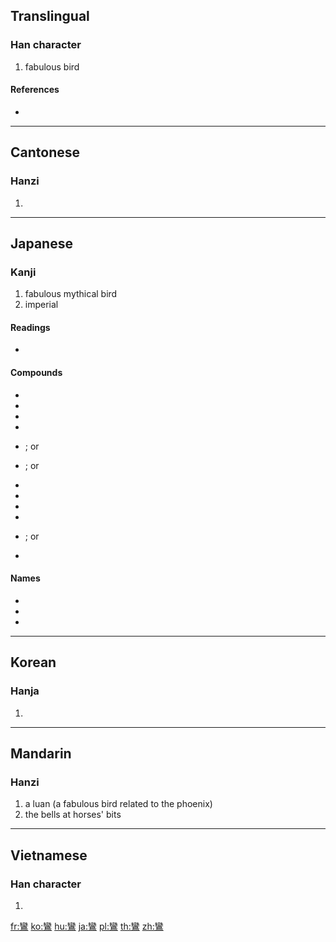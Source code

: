 {{character info/new}}
{{also|鸾}}
==Translingual==

===Han character===
{{Han char|rn=196|rad=鳥|as=19|sn=30|canj=VFHAF|four=22327|ids=⿱䜌鳥}}

# fabulous bird

====References====
* {{Han ref|kx=1505.010|dkj=47508|dj=2034.170|hdz=74672.120|uh=9E1E|ud=40478|bh=C67D|bd=50813}}

----

==Cantonese==

===Hanzi===
{{yue-hanzi|jyut=|y=lyun4|sim=鸾}}

# {{defn|lang=yue|sort=鳥19}}

----

==Japanese==

===Kanji===
{{ja-kanji|grade=uc|rs=鳥19}}

# fabulous mythical bird
# imperial

====Readings====
* {{ja-readings|on=[[らん]] (ran)}}

====Compounds====
{{der-top|Compounds with 鸞}}
{{top2}}
* {{ja-r|青鸞|せいらん}}
* {{ja-r|辺鸞|へんらん}}
* {{ja-r|鸞駕|らんが}}
* {{ja-r|鸞旗|らんき}}
* {{ja-r|鸞鏡|らんきょう}}; or {{ja-r|鸞鏡|らんけい}}
* {{ja-r|鸞鏡調|らんけいちょう}}; or {{ja-r|鸞鏡調|らんけいじょう}}
{{mid2}}
* {{ja-r|鸞車|らんしゃ}}
* {{ja-r|鸞台|らんだい}}
* {{ja-r|鸞鳥|らんちょう}}
* {{ja-r|鸞刀|らんとう}}
* {{ja-r|鸞鳳|らんほう}}; or {{ja-r|鸞鳳|らんぽう}}
* {{ja-r|鸞輿|らんよ}}
{{bottom}}
{{der-bottom}}

====Names====
{{der-top|Names with 鸞}}
* {{ja-r|親鸞|しんらん}}
* {{ja-r|善鸞|ぜんらん}}
* {{ja-r|曇鸞|どんらん}}
{{der-bottom}}

----

==Korean==

===Hanja===
{{ko-hanja|hangeul=[[란]]>[[난]]|eumhun=|rv=ran>nan|mr=ran>nan|y=lan>nan}}

# {{defn|lang=ko|sort=鳥19}}

----

==Mandarin==

===Hanzi===
{{cmn-hanzi|sim=鸾|pin=[[luán]] ([[luan2]])|wg=luan<sup>2</sup>}}

# a luan (a fabulous bird related to the phoenix)
# the bells at horses' bits

----

==Vietnamese==

===Han character===
{{vi-hantu|[[loan]]|rs=鳥19}}

# {{defn|lang=vi|sort=鳥19}}

[[fr:鸞]]
[[ko:鸞]]
[[hu:鸞]]
[[ja:鸞]]
[[pl:鸞]]
[[th:鸞]]
[[zh:鸞]]